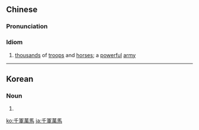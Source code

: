 {{also|千军万马}}
==Chinese==
{{zh-forms|s=千军万马}}

===Pronunciation===
{{zh-pron
|m=qiānjūnwànmǎ
|cat=id
}}

===Idiom===
{{zh-idiom}}

# [[thousand]]s of [[troop]]s and [[horse]]s; a [[powerful]] [[army]]

----

==Korean==
{{ko-hanjatab|千|軍|萬|馬}}

===Noun===
{{ko-noun|hj|rv=|hangeul=천군만마}}

# {{hanja form of|천군만마|[[thousand]]s of [[troop]]s and [[horse]]s; a [[powerful]] [[army]]}}

[[ko:千軍萬馬]]
[[ja:千軍萬馬]]